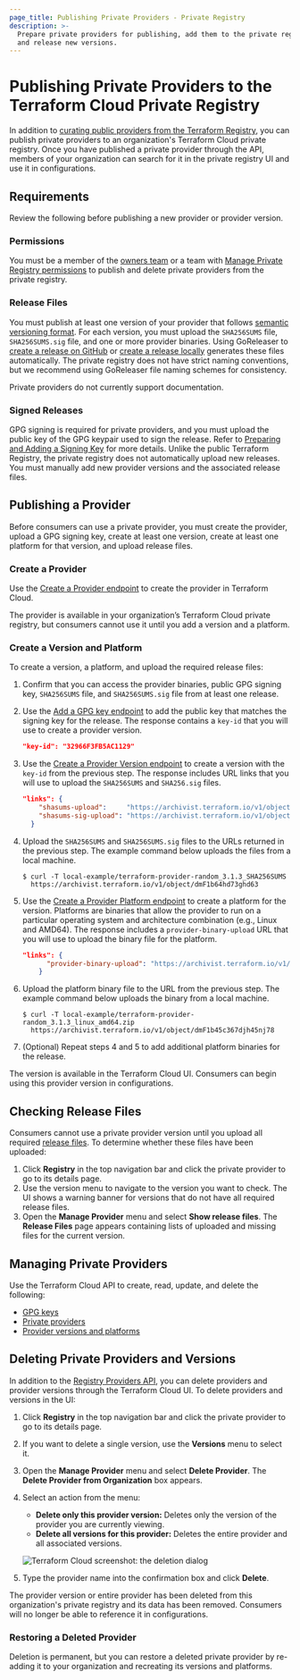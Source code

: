 ```yaml
---
page_title: Publishing Private Providers - Private Registry
description: >-
  Prepare private providers for publishing, add them to the private registry,
  and release new versions.
---
```


# Publishing Private Providers to the Terraform Cloud Private Registry

In addition to [curating public providers from the Terraform Registry](/enterprise/registry/add), you can publish private providers to an organization's Terraform Cloud private registry. Once you have published a private provider through the API, members of your organization can search for it in the private registry UI and use it in configurations.

## Requirements

Review the following before publishing a new provider or provider version.

### Permissions

You must be a member of the [owners team](/enterprise/users-teams-organizations/permissions#organization-owners) or a team with [Manage Private Registry permissions](/enterprise/users-teams-organizations/permissions#manage-private-registry) to publish and delete private providers from the private registry.

### Release Files

You must publish at least one version of your provider that follows [semantic versioning format](http://semver.org). For each version, you must upload the `SHA256SUMS` file, `SHA256SUMS.sig` file, and one or more provider binaries. Using GoReleaser to [create a release on GitHub](/registry/providers/publishing#creating-a-github-release) or [create a release locally](/registry/providers/publishing#using-goreleaser-locally) generates these files automatically. The private registry does not have strict naming conventions, but we recommend using GoReleaser file naming schemes for consistency.

Private providers do not currently support documentation.

### Signed Releases

GPG signing is required for private providers, and you must upload the public key of the GPG keypair used to sign the release. Refer to [Preparing and Adding a Signing Key](/registry/providers/publishing#preparing-and-adding-a-signing-key) for more details. Unlike the public Terraform Registry, the private registry does not automatically upload new releases. You must manually add new provider versions and the associated release files.

## Publishing a Provider

Before consumers can use a private provider, you must create the provider, upload a GPG signing key, create at least one version, create at least one platform for that version, and upload release files.

### Create a Provider

Use the [Create a Provider endpoint](/enterprise/api-docs/private-registry/providers#create-a-provider) to create the provider in Terraform Cloud.

The provider is available in your organization’s Terraform Cloud private registry, but consumers cannot use it until you add a version and a platform.

### Create a Version and Platform

To create a version, a platform, and upload the required release files:

1.  Confirm that you can access the provider binaries, public GPG signing key, `SHA256SUMS` file, and `SHA256SUMS.sig` file from at least one release.

2.  Use the [Add a GPG key endpoint](/enterprise/api-docs/private-registry/gpg-keys#add-a-gpg-key) to add the public key that matches the signing key for the release. The response contains a `key-id` that you will use to create a provider version.

    ```json
    "key-id": "32966F3FB5AC1129"
    ```

3.  Use the [Create a Provider Version endpoint](/enterprise/api-docs/private-registry/provider-versions-platforms#create-a-provider-version) to create a version with the `key-id` from the previous step. The response includes URL links that you will use to upload the `SHA256SUMS` and `SHA256.sig` files.

    ```json
    "links": {
        "shasums-upload":     "https://archivist.terraform.io/v1/object/dmF1b64hd73ghd63",
        "shasums-sig-upload": "https://archivist.terraform.io/v1/object/dmF1b37dj37dh33d"
      }
    ```

4.  Upload the `SHA256SUMS` and `SHA256SUMS.sig` files to the URLs returned in the previous step. The example command below uploads the files from a local machine.

        $ curl -T local-example/terraform-provider-random_3.1.3_SHA256SUMS
          https://archivist.terraform.io/v1/object/dmF1b64hd73ghd63

5.  Use the [Create a Provider Platform endpoint](/enterprise/api-docs/private-registry/provider-versions-platforms#create-a-provider-platform) to create a platform for the version. Platforms are binaries that allow the provider to run on a particular operating system and architecture combination (e.g., Linux and AMD64). The response includes a `provider-binary-upload` URL that you will use to upload the binary file for the platform.

    ```json
    "links": {
          "provider-binary-upload": "https://archivist.terraform.io/v1/object/dmF1b45c367djh45nj78"
        }
    ```

6.  Upload the platform binary file to the URL from the previous step. The example command below uploads the binary from a local machine.

        $ curl -T local-example/terraform-provider-random_3.1.3_linux_amd64.zip
          https://archivist.terraform.io/v1/object/dmF1b45c367djh45nj78

7.  (Optional) Repeat steps 4 and 5 to add additional platform binaries for the release.

The version is available in the Terraform Cloud UI. Consumers can begin using this provider version in configurations.

## Checking Release Files

Consumers cannot use a private provider version until you upload all required [release files](#release-files). To determine whether these files have been uploaded:

1.  Click **Registry** in the top navigation bar and click the private provider to go to its details page.
2.  Use the version menu to navigate to the version you want to check. The UI shows a warning banner for versions that do not have all required release files.
3.  Open the **Manage Provider** menu and select **Show release files**. The **Release Files** page appears containing lists of uploaded and missing files for the current version.

## Managing Private Providers

Use the Terraform Cloud API to create, read, update, and delete the following:

-   [GPG keys](/enterprise/api-docs/private-registry/gpg-keys)
-   [Private providers](/enterprise/api-docs/private-registry/providers)
-   [Provider versions and platforms](/enterprise/api-docs/private-registry/provider-versions-platforms)

## Deleting Private Providers and Versions

In addition to the [Registry Providers API](/enterprise/api-docs/private-registry/providers#delete-a-provider), you can delete providers and provider versions through the Terraform Cloud UI. To delete providers and versions in the UI:

1.  Click **Registry** in the top navigation bar and click the private provider to go to its details page.

2.  If you want to delete a single version, use the **Versions** menu to select it.

3.  Open the **Manage Provider** menu and select **Delete Provider**. The **Delete Provider from Organization** box appears.

4.  Select an action from the menu:

    -   **Delete only this provider version:** Deletes only the version of the provider you are currently viewing.
    -   **Delete all versions for this provider:** Deletes the entire provider and all associated versions.

    ![Terraform Cloud screenshot: the deletion dialog](/img/docs/publish-providers-delete.png)

5.  Type the provider name into the confirmation box and click **Delete**.

The provider version or entire provider has been deleted from this organization's private registry and its data has been removed. Consumers will no longer be able to reference it in configurations.

### Restoring a Deleted Provider

Deletion is permanent, but you can restore a deleted private provider by re-adding it to your organization and recreating its versions and platforms.
